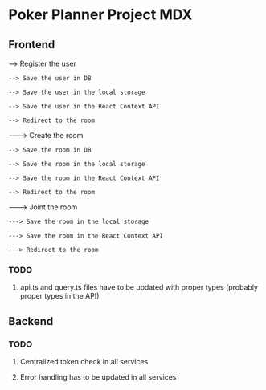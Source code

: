 # Poker Planner Project MDX

## Frontend

--> Register the user

    --> Save the user in DB

    --> Save the user in the local storage

    --> Save the user in the React Context API

    --> Redirect to the room


---> Create the room

    --> Save the room in DB

    --> Save the room in the local storage

    --> Save the room in the React Context API

    --> Redirect to the room

---> Joint the room

    ---> Save the room in the local storage

    ---> Save the room in the React Context API

    ---> Redirect to the room


### TODO

1. api.ts and query.ts files have to be updated with proper types (probably proper types in the API)

## Backend

### TODO

1. Centralized token check in all services

2. Error handling has to be updated in all services
